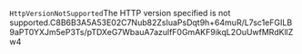 <?xml version="1.0" encoding="UTF-8"?><Error><Code>HttpVersionNotSupported</Code><Message>The HTTP version specified is not supported.</Message><RequestId>C8B6B3A5A53E02C7</RequestId><HostId>Nub82ZsIuaPsDqt9h+64muR/L7sc1eFGILB9aPT0YXJm5eP3Ts/pTDXeG7WbauA7azulfF0GmAKF9ikqL2OuUwfMRdKllZw4</HostId></Error>